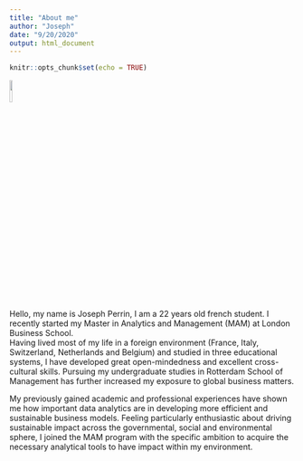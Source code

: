 ```yaml
---
title: "About me"
author: "Joseph"
date: "9/20/2020"
output: html_document
---
```


```r
knitr::opts_chunk$set(echo = TRUE)
```

![](/Users/josephperrin/Desktop/JP/ID + photos/Joseph Perrin Photo.png){ width=10% }

Hello, my name is Joseph Perrin, I am a 22 years old french student. I recently started my Master in Analytics and Management (MAM) at London Business School.  
Having lived most of my life in a foreign environment (France, Italy, Switzerland, Netherlands and Belgium) and studied in three educational systems, I have developed great open-mindedness and excellent cross-cultural skills. Pursuing my undergraduate studies in Rotterdam School of Management has further increased my exposure to global business matters.

My previously gained academic and professional experiences have shown me how important data analytics are in developing more efficient and sustainable business models. Feeling particularly enthusiastic about driving sustainable impact across the governmental, social and environmental sphere, I joined the MAM program with the specific ambition to acquire the necessary analytical tools to have impact within my environment.

